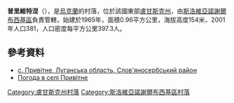 {{coord|48|40|1|N|39|18|49|E|scale:100000|display=title}}

'''普里維特涅'''（{{lang-uk|Привітне}}），是[[烏克蘭|烏克蘭]]的村落，位於該國東部[[盧甘斯克州|盧甘斯克州]]，由[[斯洛維亞諾謝爾布西基區|斯洛維亞諾謝爾布西基區]]負責管轄，始建於1965年，面積0.96平方公里，海拔高度154米，2001年人口381，人口密度每平方公里397.3人。

==參考資料==
* [http://w1.c1.rada.gov.ua/pls/z7503/A005?rdat1=01.03.2013&rf7571=18622 с. Привітне, Луганська область, Слов'яносербський район] {{Wayback|url=http://w1.c1.rada.gov.ua/pls/z7503/A005?rdat1=01.03.2013&rf7571=18622 |date=20131029203801 }}
* [http://weather.in.ua/ua/lyganskaja/21549 Погода в селі Привітне]

{{DEFAULTSORT:Привітне}}
[[Category:盧甘斯克州村落|Category:盧甘斯克州村落]]
[[Category:斯洛維亞諾謝爾布西基區村落|Category:斯洛維亞諾謝爾布西基區村落]]


{{Luhansk-geo-stub}}